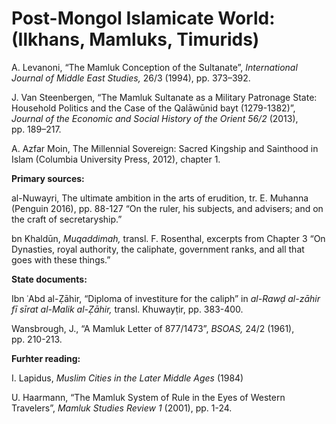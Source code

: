 # Post-Mongol Islamicate World: (Ilkhans, Mamluks, Timurids)

A. Levanoni, “The Mamluk Conception of the Sultanate”, _International Journal of Middle East Studies,_ 26/3 (1994), pp. 373–392.

J. Van Steenbergen, “The Mamluk Sultanate as a Military Patronage State: Household Politics and the Case of the Qalāwūnid bayt (1279-1382)”, _Journal of the Economic and Social History of the Orient 56/2_ (2013), pp. 189–217.

A. Azfar Moin, The Millennial Sovereign: Sacred Kingship and Sainthood in Islam (Columbia University Press, 2012), chapter 1.

**Primary sources:**

al-Nuwayri, The ultimate ambition in the arts of erudition, tr. E. Muhanna (Penguin 2016), pp. 88-127 “On the ruler, his subjects, and advisers; and on the craft of secretaryship.”

bn Khaldūn, _Muqaddimah,_ transl. F. Rosenthal, excerpts from Chapter 3 “On Dynasties, royal authority, the caliphate, government ranks, and all that goes with these things.”

**State documents:**

Ibn ʿAbd al-Ẓāhir, “Diploma of investiture for the caliph” in _al-Rawḍ al-zāhir fī sīrat al-Malik al-Ẓāhir,_ transl. Khuwayṭir, pp. 383-400.

Wansbrough, J., “A Mamluk Letter of 877/1473”, _BSOAS,_ 24/2 (1961), pp. 210-213. 

**Furhter reading:**

I. Lapidus, _Muslim Cities in the Later Middle Ages_ (1984)

U. Haarmann, “The Mamluk System of Rule in the Eyes of Western Travelers”, _Mamluk Studies Review 1_ (2001), pp. 1-24.